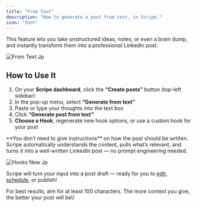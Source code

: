```yaml
---
title: "From Text"
description: "How to generate a post from text, in Scripe."
icon: "font"
---
```


This feature lets you take unstructured ideas, notes, or even a brain dump, and instantly transform them into a professional LinkedIn post.

![From Text Jp](/9.jpg)

## How to Use It

1. On your **Scripe dashboard**, click the **“Create posts”** button (top-left sidebar)
2. In the pop-up menu, select **“Generate from text”**
3. Paste or type your thoughts into the text box
4. Click **“Generate post from text”**
5. **Choose a Hook**, regenerate new hook options, or use a custom hook for your post

<Tip>
  **You don’t need to give instructions** on how the post should be written. Scripe automatically understands the content, pulls what’s relevant, and turns it into a well-written LinkedIn post — no prompt engineering needed.
</Tip>

![Hooks New Jp](/images/hooks-new.jpg)

Scripe will turn your input into a post draft — ready for you to [edit](/editor/editor), [schedule](/editor/schedule), or publish\!

<Tip>
  For best results, aim for at least 100 characters. The more context you give, the better your post will be\!
</Tip>